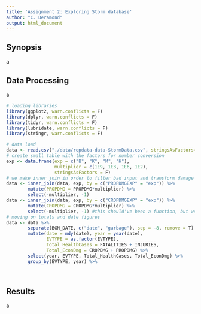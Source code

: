 ```yaml
---
title: 'Assignment 2: Exploring Storm database'
author: "C. Deramond"
output: html_document
---
```


## Synopsis

a



## Data Processing

a

```r
# loading libraries
library(ggplot2, warn.conflicts = F)
library(dplyr, warn.conflicts = F)
library(tidyr, warn.conflicts = F)
library(lubridate, warn.conflicts = F)
library(stringr, warn.conflicts = F)

# data load
data <- read.csv("./data/repdata-data-StormData.csv", stringsAsFactors=FALSE)
# create small table with the factors for number conversion
exp <- data.frame(exp = c("B", "K", "M", "H"), 
                  multiplier = c(1E9, 1E3, 1E6, 1E2), 
                  stringsAsFactors = F)
# we make inner join in order to filter bad input and transform damage to real number
data <- inner_join(data, exp, by = c("PROPDMGEXP" = "exp")) %>%
        mutate(PROPDMG = PROPDMG*multiplier) %>%
        select(-multiplier, -1)
data <- inner_join(data, exp, by = c("CROPDMGEXP" = "exp")) %>%
        mutate(CROPDMG = CROPDMG*multiplier) %>%
        select(-multiplier, -1) #this should've been a function, but well...
# moving on totals and date figures
data <- data %>%
        separate(BGN_DATE, c("date", "garbage"), sep = -8, remove = T) %>%
        mutate(date = mdy(date), year = year(date),
               EVTYPE = as.factor(EVTYPE),
               Total_HealthCases = FATALITIES + INJURIES, 
               Total_EconDmg = CROPDMG + PROPDMG) %>%
        select(year, EVTYPE, Total_HealthCases, Total_EconDmg) %>%
        group_by(EVTYPE, year) %>%
        
        

```


## Results

a